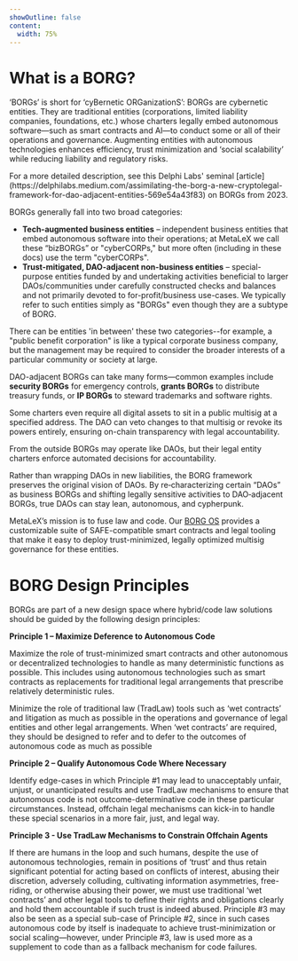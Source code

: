 ```yaml
---
showOutline: false
content: 
  width: 75%
---
```


# What is a BORG? 

‘BORGs’ is short for ‘cyBernetic ORGanizationS’: BORGs are cybernetic entities. They are traditional entities (corporations, limited liability companies, foundations, etc.) whose charters legally embed autonomous software—such as smart contracts and AI—to conduct some or all of their operations and governance. Augmenting entities with autonomous technologies enhances efficiency, trust minimization and ‘social scalability’ while reducing liability and regulatory risks.

<Callout>
For a more detailed description, see this Delphi Labs' seminal [article](https://delphilabs.medium.com/assimilating-the-borg-a-new-cryptolegal-framework-for-dao-adjacent-entities-569e54a43f83) on BORGs from 2023.
</Callout>

BORGs generally fall into two broad categories:

- **Tech-augmented business entities** – independent business entities that embed autonomous software into their operations; at MetaLeX we call these “bizBORGs” or "cyberCORPs," but more often (including in these docs) use the term "cyberCORPs".
- **Trust-mitigated, DAO-adjacent non-business entities** – special-purpose entities funded by and undertaking activities beneficial to larger DAOs/communities under carefully constructed checks and balances and not primarily devoted to for-profit/business use-cases. We typically refer to such entities simply as "BORGs" even though they are a subtype of BORG. 

There can be entities 'in between' these two categories--for example, a "public benefit corporation" is like a typical corporate business company, but the management may be required to consider the broader interests of a particular community or society at large. 

DAO-adjacent BORGs can take many forms—common examples include **security BORGs** for emergency controls, **grants BORGs** to distribute treasury funds, or **IP BORGs** to steward trademarks and software rights.

Some charters even require all digital assets to sit in a public multisig at a specified address. The DAO can veto changes to that multisig or revoke its powers entirely, ensuring on-chain transparency with legal accountability.

From the outside BORGs may operate like DAOs, but their legal entity charters enforce automated decisions for accountability.

Rather than wrapping DAOs in new liabilities, the BORG framework preserves the original vision of DAOs. By re‑characterizing certain “DAOs” as business BORGs and shifting legally sensitive activities to DAO‑adjacent BORGs, true DAOs can stay lean, autonomous, and cypherpunk.

MetaLeX’s mission is to fuse law and code. Our [BORG OS](/os/metalex-os-intro) provides a customizable suite of SAFE-compatible smart contracts and legal tooling that make it easy to deploy trust-minimized, legally optimized multisig governance for these entities.

# BORG Design Principles

BORGs are part of a new design space where hybrid/code law solutions should be guided by the following design principles:

**Principle 1 – Maximize Deference to Autonomous Code**

Maximize the role of trust-minimized smart contracts and other autonomous or decentralized technologies to handle as many deterministic functions as possible. This includes using autonomous technologies such as smart contracts as  replacements for traditional legal arrangements that prescribe relatively deterministic rules.

Minimize the role of traditional law (TradLaw) tools such as ‘wet contracts’ and litigation as much as possible in the operations and governance of legal entities and other legal arrangements. When ‘wet contracts’ are required, they should be designed to refer and to defer to the outcomes of autonomous code as much as possible

**Principle 2 – Qualify Autonomous Code Where Necessary**

Identify edge-cases in which Principle #1 may lead to unacceptably unfair, unjust, or unanticipated results and use TradLaw mechanisms to ensure that autonomous code is not outcome-determinative code in these particular circumstances. Instead, offchain legal mechanisms can kick-in to handle these special scenarios in a more fair, just, and legal way.

**Principle 3 - Use TradLaw Mechanisms to Constrain Offchain Agents**

If there are humans in the loop and such humans, despite the use of autonomous technologies, remain in positions of ‘trust’ and thus retain significant potential for acting based on conflicts of interest, abusing their discretion, adversely colluding, cultivating information asymmetries, free-riding, or otherwise abusing their power, we must use traditional ‘wet contracts’ and other legal tools to define their rights and obligations clearly and hold them accountable if such trust is indeed abused. Principle #3 may also be seen as a special sub-case of Principle #2, since in such cases autonomous code by itself is inadequate to achieve trust-minimization or social scaling—however, under Principle #3, law is used more as a supplement to code than as a fallback mechanism for code failures.
